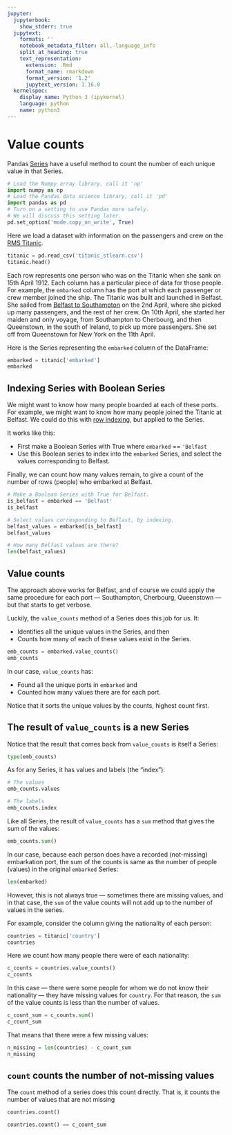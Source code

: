 ```yaml
---
jupyter:
  jupyterbook:
    show_stderr: true
  jupytext:
    formats: ''
    notebook_metadata_filter: all,-language_info
    split_at_heading: true
    text_representation:
      extension: .Rmd
      format_name: rmarkdown
      format_version: '1.2'
      jupytext_version: 1.16.0
  kernelspec:
    display_name: Python 3 (ipykernel)
    language: python
    name: python3
---
```


# Value counts

Pandas [Series](series_like_arrays) have a useful method to count the number of each unique value in that Series.

```python
# Load the Numpy array library, call it 'np'
import numpy as np
# Load the Pandas data science library, call it 'pd'
import pandas as pd
# Turn on a setting to use Pandas more safely.
# We will discuss this setting later.
pd.set_option('mode.copy_on_write', True)
```

Here we load a dataset with information on the passengers and crew on the [RMS
Titanic](https://en.wikipedia.org/wiki/Titanic).

```python
titanic = pd.read_csv('titanic_stlearn.csv')
titanic.head()
```

Each row represents one person who was on the Titanic when she sank on 15th
April 1912.  Each column has a particular piece of data for those people.  For
example, the `embarked` column has the port at which each passenger or crew
member joined the ship.   The Titanic was built and launched in Belfast.  She
sailed from [Belfast to
Southampton](https://www.encyclopedia-titanica.org/titanic-voyage-belfast-southampton-april-2nd.html)
on the 2nd April, where she picked up many passengers, and the rest of her
crew.  On 10th April, she started her maiden and only voyage, from Southampton
to Cherbourg, and then Queenstown, in the south of Ireland, to pick up more
passengers.  She set off from Queenstown for New York on the 11th April.

Here is the Series representing the `embarked` column of the DataFrame:

```python
embarked = titanic['embarked']
embarked
```

## Indexing Series with Boolean Series

We might want to know how many people boarded at each of these ports.  For example, we might want to know how many people joined the Titanic at Belfast.   We could do this with [row indexing](df_basic_row_indexing), but applied to the Series.

It works like this:

* First make a Boolean Series with True where `embarked` == `'Belfast`
* Use this Boolean series to index into the `embarked` Series, and select the
  values corresponding to Belfast.

Finally, we can count how many values remain, to give a count of the number of rows (people) who embarked at Belfast.

```python
# Make a Boolean Series with True for Belfast.
is_belfast = embarked == 'Belfast'
is_belfast
```

```python
# Select values corresponding to Beflast, by indexing.
belfast_values = embarked[is_belfast]
belfast_values
```

```python
# How many Belfast values are there?
len(belfast_values)
```

## Value counts

The approach above works for Belfast, and of course we could apply the same
procedure for each port — Southampton, Cherbourg, Queenstown — but that starts to get verbose.

Luckily, the `value_counts` method of a Series does this job for us.  It:

* Identifies all the unique values in the Series, and then
* Counts how many of each of these values exist in the Series.

```python
emb_counts = embarked.value_counts()
emb_counts
```

In our case, `value_counts` has:

* Found all the unique ports in `embarked` and
* Counted how many values there are for each port.

Notice that it sorts the unique values by the counts, highest count first.

## The result of `value_counts` is a new Series

Notice that the result that comes back from `value_counts` is itself a Series:

```python
type(emb_counts)
```

As for any Series, it has values and labels (the "index"):

```python
# The values
emb_counts.values
```

```python
# The labels
emb_counts.index
```

Like all Series, the result of `value_counts` has a `sum` method that gives the sum of the values:

```python
emb_counts.sum()
```

In our case, because each person does have a recorded (not-missing) embarkation port, the sum of the counts is same as the number of people (values) in the original `embarked` Series:

```python
len(embarked)
```

However, this is not always true — sometimes there are missing values, and in that case, the `sum` of the value counts will not add up to the number of values in the series.

For example, consider the column giving the nationality of each person:

```python
countries = titanic['country']
countries
```

Here we count how many people there were of each nationality:

```python
c_counts = countries.value_counts()
c_counts
```

In this case — there were some people for whom we do not know their nationality — they have missing values for `country`.   For that reason, the `sum` of the value counts is less than the number of values.

```python
c_count_sum = c_counts.sum()
c_count_sum
```

That means that there were a few missing values:

```python
n_missing = len(countries) - c_count_sum
n_missing
```

## `count` counts the number of not-missing values

The `count` method of a series does this count directly.  That is, it counts the number of values that are not missing

```python
countries.count()
```

```python
countries.count() == c_count_sum
```
